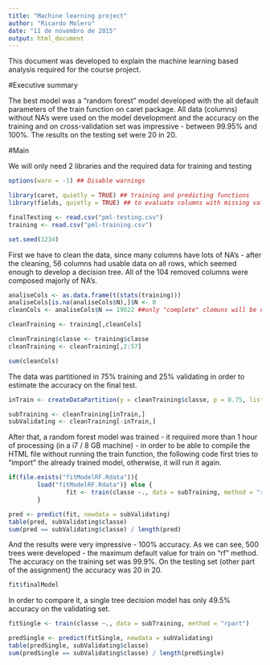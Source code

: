 ```yaml
---
title: "Machine learning project"
author: "Ricardo Molero"
date: "11 de novembro de 2015"
output: html_document
---
```


This document was developed to explain the machine learning based analysis required for the course project.

#Executive summary

The best model was a "random forest" model developed with the all default parameters of the train function on caret package. All data (columns) without NA's were used on the model development and the accuracy on the training and on cross-validation set was impressive - between 99.95% and 100%. The results on the testing set were 20 in 20.

#Main

We will only need 2 libraries and the required data for training and testing

```r

options(warn = -1) ## Disable warnings

library(caret, quietly = TRUE) ## training and predicting functions
library(fields, quietly = TRUE) ## to evaluate columns with missing values

finalTesting <- read.csv("pml-testing.csv")
training <- read.csv("pml-training.csv")

set.seed(1234)
```

First we have to clean the data, since many columns have lots of NA's - after the cleaning, 56 columns had usable data on all rows, which seemed enough to develop a decision tree. All of the 104 removed columns were composed majorly of NA's.

```r

analiseCols <- as.data.frame(t(stats(training)))
analiseCols[is.na(analiseCols$N),]$N <- 0
cleanCols <- analiseCols$N == 19622 ##only "complete" clomuns will be used

cleanTraining <- training[,cleanCols]

cleanTraining$classe <- training$classe
cleanTraining <- cleanTraining[,2:57]

sum(cleanCols)
```

The data was partitioned in 75% training and 25% validating in order to estimate the accuracy on the final test.

```r

inTrain <- createDataPartition(y = cleanTraining$classe, p = 0.75, list = FALSE)

subTraining <- cleanTraining[inTrain,]
subValidating <- cleanTraining[-inTrain,]
```

After that, a random forest model was trained - it required more than 1 hour of processing (in a i7 / 8 GB machine) - in order to be able to compile the HTML file without running the train function, the following code first tries to "import" the already trained model, otherwise, it will run it again.

```r

if(file.exists("fitModelRF.Rdata")){
        load("fitModelRF.Rdata")} else {
                fit <- train(classe ~., data = subTraining, method = "rf")
        }

pred <- predict(fit, newdata = subValidating)
table(pred, subValidating$classe)
sum(pred == subValidating$classe) / length(pred)

```

And the results were very impressive - 100% accuracy. As we can see, 500 trees were developed - the maximum default value for train on "rf" method. The accuracy on the training set was 99.9%. On the testing set (other part of the assignment) the accuracy was 20 in 20.

```r
fit$finalModel
```

In order to compare it, a single tree decision model has only 49.5% accuracy on the validating set.

```r
fitSingle <- train(classe ~., data = subTraining, method = "rpart")

predSingle <- predict(fitSingle, newdata = subValidating)
table(predSingle, subValidating$classe)
sum(predSingle == subValidating$classe) / length(predSingle)

```